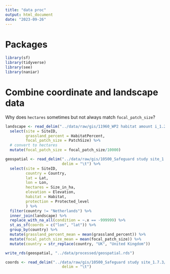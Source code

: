 ```yaml
---
title: "data proc"
output: html_document
date: "2023-09-26"
---
```


# Packages
```r
library(sf)
library(tidyverse)
library(see)
library(naniar)
```

# Combine coordinate and landscape data

Why does `hectares` sometimes but not always match `focal_patch_size`?
```r
landscape <- read_delim("../data/raw/gis/11960_WP2 habitat amount i_1.2.2/11960.txt") %>%
  select(site = SiteID,
         grassland_percent = HabitatPercent,
         focal_patch_size = PatchSize) %>%
  # convert to hectares
  mutate(focal_patch_size = focal_patch_size/10000)

geospatial <- read_delim("../data/raw/gis/10500_Safeguard study site_1.7.3/10500.txt",
                         delim = "\t") %>%
  select(site = SiteID,
         country = Country,
         lat = Lat,
         lon = Lon,
         hectares = Size_in_ha,
         elevation = Elevation,
         habitat = Habitat,
         protection = Protected_level
         ) %>%
  filter(country != "Netherlands") %>%
  inner_join(landscape) %>%
  replace_with_na_all(condition = ~.x == -999999) %>%
  st_as_sf(coords = c("lon", "lat")) %>%
  group_by(country) %>%
  mutate(grassland_percent_mean = mean(grassland_percent)) %>%
  mutate(focal_patch_size_mean = mean(focal_patch_size)) %>%
  mutate(country = str_replace(country, "UK", "United Kingdom"))

write_rds(geospatial, "../data/processed/geospatial.rds")

coords <- read_delim("../data/raw/gis/10500_Safeguard study site_1.7.3/10500.txt",
                         delim = "\t") 
```
